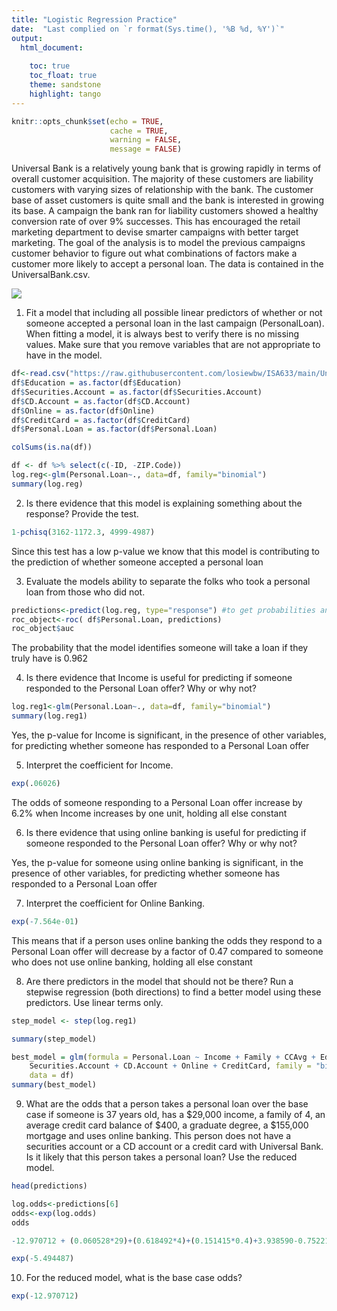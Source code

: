 ```yaml
---
title: "Logistic Regression Practice"
date:  "Last complied on `r format(Sys.time(), '%B %d, %Y')`"
output:
  html_document: 
  
    toc: true
    toc_float: true
    theme: sandstone
    highlight: tango
---
```


```r
knitr::opts_chunk$set(echo = TRUE,
                      cache = TRUE, 
                      warning = FALSE,
                      message = FALSE)
```

Universal Bank is a relatively young bank that is growing rapidly in terms of overall customer acquisition. The majority of these customers are liability customers with varying sizes of relationship with the bank. The customer base of asset customers is quite small and the bank is interested in growing its base. A campaign the bank ran for liability customers showed a healthy conversion rate of over 9% successes. This has encouraged the retail marketing department to devise smarter campaigns with better target marketing. The goal of the analysis is to model the previous campaigns customer behavior to figure out what combinations of factors make a customer more likely to accept a personal loan. The data is contained in the UniversalBank.csv.

![](images/clipboard-2462366066.png)

1.  Fit a model that including all possible linear predictors of whether or not someone accepted a personal loan in the last campaign (PersonalLoan). When fitting a model, it is always best to verify there is no missing values. Make sure that you remove variables that are not appropriate to have in the model.

```r
df<-read.csv("https://raw.githubusercontent.com/losiewbw/ISA633/main/UniversalBank.csv", stringsAsFactors = TRUE)
df$Education = as.factor(df$Education)
df$Securities.Account = as.factor(df$Securities.Account)
df$CD.Account = as.factor(df$CD.Account)
df$Online = as.factor(df$Online)
df$CreditCard = as.factor(df$CreditCard)
df$Personal.Loan = as.factor(df$Personal.Loan)
```

```r
colSums(is.na(df))
```

```r
df <- df %>% select(c(-ID, -ZIP.Code))
log.reg<-glm(Personal.Loan~., data=df, family="binomial") 
summary(log.reg)
```

2.  Is there evidence that this model is explaining something about the response? Provide the test.

```r
1-pchisq(3162-1172.3, 4999-4987)

```

Since this test has a low p-value we know that this model is contributing to the prediction of whether someone accepted a personal loan

3.  Evaluate the models ability to separate the folks who took a personal loan from those who did not.

```r
predictions<-predict(log.reg, type="response") #to get probabilities and not log(odds)
roc_object<-roc( df$Personal.Loan, predictions)
roc_object$auc
```
The probability that the model identifies someone will take a loan if they truly have is 0.962

4.  Is there evidence that Income is useful for predicting if someone responded to the Personal Loan offer? Why or why not?

```r
log.reg1<-glm(Personal.Loan~., data=df, family="binomial")
summary(log.reg1)
```

Yes, the p-value for Income is significant, in the presence of other variables, for predicting whether someone has responded to a Personal Loan offer

5.  Interpret the coefficient for Income.

```R
exp(.06026)
```

The odds of someone responding to a Personal Loan offer increase by 6.2% when Income increases by one unit, holding all else constant

6.  Is there evidence that using online banking is useful for predicting if someone responded to the Personal Loan offer? Why or why not?

Yes, the p-value for someone using online banking is significant, in the presence of other variables, for predicting whether someone has responded to a Personal Loan offer

7.  Interpret the coefficient for Online Banking.

```r
exp(-7.564e-01)

```

This means that if a person uses online banking the odds they respond to a Personal Loan offer will decrease by a factor of 0.47 compared to someone who does not use online banking, holding all else constant

8.  Are there predictors in the model that should not be there? Run a stepwise regression (both directions) to find a better model using these predictors. Use linear terms only.

```r
step_model <- step(log.reg1)

summary(step_model)
```

```r
best_model = glm(formula = Personal.Loan ~ Income + Family + CCAvg + Education + 
    Securities.Account + CD.Account + Online + CreditCard, family = "binomial", 
    data = df)
summary(best_model)
```

9.  What are the odds that a person takes a personal loan over the base case if someone is 37 years old, has a \$29,000 income, a family of 4, an average credit card balance of \$400, a graduate degree, a \$155,000 mortgage and uses online banking. This person does not have a securities account or a CD account or a credit card with Universal Bank. Is it likely that this person takes a personal loan? Use the reduced model.


```r
head(predictions)
```
```r
log.odds<-predictions[6]
odds<-exp(log.odds)
odds
```


```r
-12.970712 + (0.060528*29)+(0.618492*4)+(0.151415*0.4)+3.938590-0.752211

```
```r
exp(-5.494487)
```

10. For the reduced model, what is the base case odds?

```r
exp(-12.970712)

```
